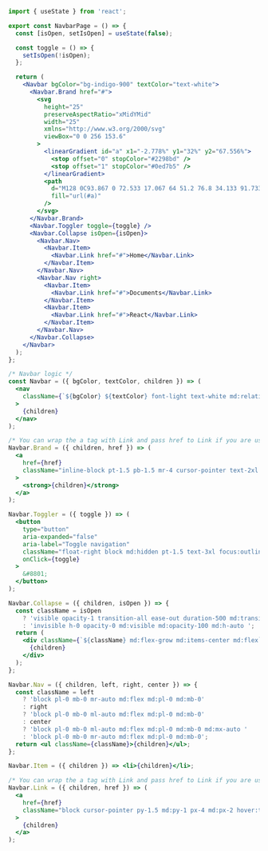 ```jsx
import { useState } from 'react';

export const NavbarPage = () => {
  const [isOpen, setIsOpen] = useState(false);

  const toggle = () => {
    setIsOpen(!isOpen);
  };

  return (
    <Navbar bgColor="bg-indigo-900" textColor="text-white">
      <Navbar.Brand href="#">
        <svg
          height="25"
          preserveAspectRatio="xMidYMid"
          width="25"
          xmlns="http://www.w3.org/2000/svg"
          viewBox="0 0 256 153.6"
        >
          <linearGradient id="a" x1="-2.778%" y1="32%" y2="67.556%">
            <stop offset="0" stopColor="#2298bd" />
            <stop offset="1" stopColor="#0ed7b5" />
          </linearGradient>
          <path
            d="M128 0C93.867 0 72.533 17.067 64 51.2 76.8 34.133 91.733 27.733 108.8 32c9.737 2.434 16.697 9.499 24.401 17.318C145.751 62.057 160.275 76.8 192 76.8c34.133 0 55.467-17.067 64-51.2-12.8 17.067-27.733 23.467-44.8 19.2-9.737-2.434-16.697-9.499-24.401-17.318C174.249 14.743 159.725 0 128 0zM64 76.8C29.867 76.8 8.533 93.867 0 128c12.8-17.067 27.733-23.467 44.8-19.2 9.737 2.434 16.697 9.499 24.401 17.318C81.751 138.857 96.275 153.6 128 153.6c34.133 0 55.467-17.067 64-51.2-12.8 17.067-27.733 23.467-44.8 19.2-9.737-2.434-16.697-9.499-24.401-17.318C110.249 91.543 95.725 76.8 64 76.8z"
            fill="url(#a)"
          />
        </svg>
      </Navbar.Brand>
      <Navbar.Toggler toggle={toggle} />
      <Navbar.Collapse isOpen={isOpen}>
        <Navbar.Nav>
          <Navbar.Item>
            <Navbar.Link href="#">Home</Navbar.Link>
          </Navbar.Item>
        </Navbar.Nav>
        <Navbar.Nav right>
          <Navbar.Item>
            <Navbar.Link href="#">Documents</Navbar.Link>
          </Navbar.Item>
          <Navbar.Item>
            <Navbar.Link href="#">React</Navbar.Link>
          </Navbar.Item>
        </Navbar.Nav>
      </Navbar.Collapse>
    </Navbar>
  );
};

/* Navbar logic */
const Navbar = ({ bgColor, textColor, children }) => (
  <nav
    className={`${bgColor} ${textColor} font-light text-white md:relative md:flex md:items-center shadow py-2 px-4 md:flex md:flex-row md:justify-start`}
  >
    {children}
  </nav>
);

/* You can wrap the a tag with Link and pass href to Link if you are using either Create-React-App, Next.js or Gatsby */
Navbar.Brand = ({ children, href }) => (
  <a
    href={href}
    className="inline-block pt-1.5 pb-1.5 mr-4 cursor-pointer text-2xl font-bold whitespace-nowrap hover:text-gray-400"
  >
    <strong>{children}</strong>
  </a>
);

Navbar.Toggler = ({ toggle }) => (
  <button
    type="button"
    aria-expanded="false"
    aria-label="Toggle navigation"
    className="float-right block md:hidden pt-1.5 text-3xl focus:outline-none focus:shadow"
    onClick={toggle}
  >
    &#8801;
  </button>
);

Navbar.Collapse = ({ children, isOpen }) => {
  const className = isOpen
    ? 'visible opacity-1 transition-all ease-out duration-500 md:transition-none'
    : 'invisible h-0 opacity-0 md:visible md:opacity-100 md:h-auto ';
  return (
    <div className={`${className} md:flex-grow md:items-center md:flex`}>
      {children}
    </div>
  );
};

Navbar.Nav = ({ children, left, right, center }) => {
  const className = left
    ? 'block pl-0 mb-0 mr-auto md:flex md:pl-0 md:mb-0'
    : right
    ? 'block pl-0 mb-0 ml-auto md:flex md:pl-0 md:mb-0'
    : center
    ? 'block pl-0 mb-0 ml-auto md:flex md:pl-0 md:mb-0 md:mx-auto '
    : 'block pl-0 mb-0 mr-auto md:flex md:pl-0 md:mb-0';
  return <ul className={className}>{children}</ul>;
};

Navbar.Item = ({ children }) => <li>{children}</li>;

/* You can wrap the a tag with Link and pass href to Link if you are using either Create-React-App, Next.js or Gatsby */
Navbar.Link = ({ children, href }) => (
  <a
    href={href}
    className="block cursor-pointer py-1.5 md:py-1 px-4 md:px-2 hover:text-gray-400 font-medium"
  >
    {children}
  </a>
);
```
